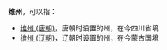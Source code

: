 {{otheruses}}
'''维州'''，可以指：
*[[维州_(唐朝)|维州 (唐朝)]]，唐朝时设置的州，在今四川省境
*[[维州_(辽朝)|维州 (辽朝)]]，辽朝时设置的州，在今蒙古国境

{{Disambig|W|Cat=二字中国州名消歧义}}